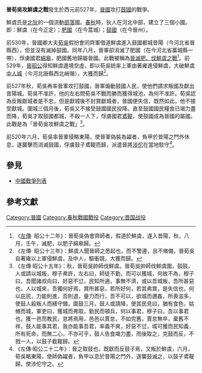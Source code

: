 {{Infobox Military Conflict
|conflict=晉荀吳攻鮮虞之戰
|partof=
|date=前527年
|place=河北中部的[[鼓國|鼓國]]（在今晉州）
|result=[[晉國|晉國]]大勝，不殺一人下，俘虜國君[[鼓子鳶鞮|鳶鞮]]，使鼓國成為晉國的屬國。
|combatant1=[[晉國|晉國]]
|combatant2=[[鼓國|鼓國]]
|commander1=[[荀吳|荀吳]]
|commander2=[[鼓子鳶鞮|鼓子鳶鞮]]
|strength1=不詳
|strength2=不詳
|casualties1=不詳
|casualties2=不詳
}}

'''晉荀吳攻鮮虞之戰'''發生於西元前527年，[[晉國|晉國]]攻打[[鼓國|鼓國]]的戰爭。

鮮虞氏是[[北狄|北狄]]的一個流動[[部落|部落]]國。[[春秋|春秋]]時，狄人在河北中部，建立了三個小國。即：鮮虞（在今正定）；[[肥國|肥國]]（在今蒿城）；[[鼓國|鼓國]]（在今晉州）。

前530年，晉國卿大夫[[荀吳|荀吳]]假扮會同齊軍借道鮮虞進入鼓國都城昔陽（今河北省晉縣西），但並沒有滅掉鼓國。同年八月，晉軍卻消滅了肥國（在今河北省藁城縣一帶），俘虜國君[[肥子綿皋|綿皋]]，肥國舊地歸屬晉國。此戰被稱為[[晉滅肥、伐鮮虞之戰|晉滅肥、伐鮮虞之戰]]<ref>《[[左傳|左傳]]· 昭公十二年》：晉荀吳偽會齊師者，假道於鮮虞，遂入昔陽，秋，八月，壬午，滅肥，以肥子綿皋歸。</ref>。前529年，[[晉昭公|晉昭公]]得知鮮虞邊境空虛，即以荀吳統率上軍由著雍進侵鮮虞，大破鮮虞[[中人城|中人城]]（今河北唐縣西北峭嶺），大獲而歸<ref>《左傳· 昭公十三年》：鮮虞人聞晉師之悉起也，而不警邊，且不脩備，晉荀吳自著雍以上軍侵鮮虞，及中人，驅衝競，大獲而歸。</ref>。

前527年秋，荀吳再率晉軍攻打鼓國，晉軍煽動鼓國人民，使他們請求叛國及獻出昔陽城。荀吳不准許，他的左右問荀吳不戰而勝而獲得城池，為何不准許。荀吳認為反叛獻城者是不忠，但是獻城後不封賞獻城者，晉國便失信，既然如此，他不接受獻城。圍城三個月後，荀吳又不接受鼓國國民投降。直至鼓國國民糧食已竭力盡而降，荀吳才取鼓國都城，不殺一人下，俘虜國君[[鼓子鳶鞮|鳶鞮]]，使鼓國成為晉國的屬國。此戰是為「晉荀吳攻鮮虞之戰」<ref>《左傳·昭公十五年》：秋，晉荀吳帥師伐鮮虞。晉荀吳帥師伐鮮虞圍，鼓鼓，人或請以城叛，穆子弗許，左右曰，師徒不勤，而可以獲城，何故不為，穆子曰，吾聞諸叔向曰，好惡不愆，民知所適，事無不濟，或以吾城叛，吾所甚惡也，人以城來，吾獨何好焉，賞所甚惡，若所好何，若其弗賞，是失信也，何以庇民，力能則進，否則退，量力而行，吾不可以，欲城而邇姦，所喪滋多，使鼓人殺叛人而繕守備，圍鼓三月，鼓人或請降，使其民見曰，猶有食色，姑脩而城，軍吏曰，獲城而弗取，勤民而頓兵，何以事君，穆子曰，吾以事君也，獲一邑而教民，怠將焉用，邑邑以賈怠，不如完舊，賈怠無卒，棄舊不祥，鼓人能事其君，我亦能事吾君，率義不爽，好惡不愆，城可獲而民知義，所有死命，而無二心，不亦可乎，鼓人告食竭力盡，而後取之，克鼓而反，不戮一人，以鼓子截鞮歸。</ref>。

前520年六月，荀吳率晉軍侵略東陽，使晉軍偽裝為糴者，負甲於昔陽之門外休息，遂襲擊而消滅鼓國，俘虜鼓子鳶鞮而歸，派遣晉將[[涉佗|涉佗]]在當地駐守<ref>《左傳·昭公二十二年》：晉之取鼓也，既獻而反鼓子焉，又叛於鮮虞，六月，荀吳略東陽，使師偽糴者，負甲以息於昔陽之門外，遂襲鼓滅之，以鼓子鳶鞮歸，使涉佗守之。</ref>。

==參見==
*[[中國戰爭列表|中國戰爭列表]]

{{春秋歷史事件}}

==參考文獻==
{{reflist}}

[[Category:晉國|Category:晉國]]
[[Category:春秋戰國戰役|Category:春秋戰國戰役]]
[[Category:晋国战役|Category:晋国战役]]